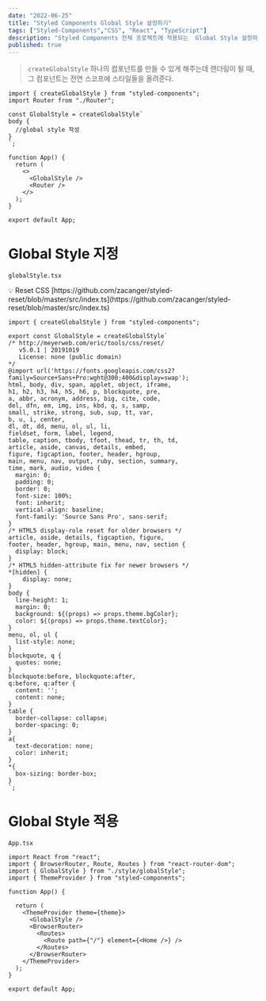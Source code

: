 ```yaml
---
date: "2022-06-25"
title: "Styled Components Global Style 설정하기"
tags: ["Styled-Components","CSS", "React", "TypeScript"]
description: "Styled Components 전체 프로젝트에 적용되는  Global Style 설정하기"
published: true
---
```

> `createGlobalStyle`
하나의 컴포넌트를 만들 수 있게 해주는데 랜더링이 될 때, 그 컴포넌트는 전연 스코프에 스타일들을 올려준다.
>

```tsx
import { createGlobalStyle } from "styled-components";
import Router from "./Router";

const GlobalStyle = createGlobalStyle`
body {
  //global style 작성
}
`;

function App() {
  return (
    <>
      <GlobalStyle />
      <Router />
    </>
  );
}

export default App;
```

# Global Style 지정

`globalStyle.tsx`

<aside>
💡 Reset CSS
[https://github.com/zacanger/styled-reset/blob/master/src/index.ts](https://github.com/zacanger/styled-reset/blob/master/src/index.ts)

</aside>

```tsx
import { createGlobalStyle } from "styled-components";

export const GlobalStyle = createGlobalStyle`
/* http://meyerweb.com/eric/tools/css/reset/
   v5.0.1 | 20191019
   License: none (public domain)
*/
@import url('https://fonts.googleapis.com/css2?family=Source+Sans+Pro:wght@300;400&display=swap');
html, body, div, span, applet, object, iframe,
h1, h2, h3, h4, h5, h6, p, blockquote, pre,
a, abbr, acronym, address, big, cite, code,
del, dfn, em, img, ins, kbd, q, s, samp,
small, strike, strong, sub, sup, tt, var,
b, u, i, center,
dl, dt, dd, menu, ol, ul, li,
fieldset, form, label, legend,
table, caption, tbody, tfoot, thead, tr, th, td,
article, aside, canvas, details, embed,
figure, figcaption, footer, header, hgroup,
main, menu, nav, output, ruby, section, summary,
time, mark, audio, video {
  margin: 0;
  padding: 0;
  border: 0;
  font-size: 100%;
  font: inherit;
  vertical-align: baseline;
  font-family: 'Source Sans Pro', sans-serif;
}
/* HTML5 display-role reset for older browsers */
article, aside, details, figcaption, figure,
footer, header, hgroup, main, menu, nav, section {
  display: block;
}
/* HTML5 hidden-attribute fix for newer browsers */
*[hidden] {
    display: none;
}
body {
  line-height: 1;
  margin: 0;
  background: ${(props) => props.theme.bgColor};
  color: ${(props) => props.theme.textColor};
}
menu, ol, ul {
  list-style: none;
}
blockquote, q {
  quotes: none;
}
blockquote:before, blockquote:after,
q:before, q:after {
  content: '';
  content: none;
}
table {
  border-collapse: collapse;
  border-spacing: 0;
}
a{
  text-decoration: none;
  color: inherit;
}
*{
  box-sizing: border-box;
}
`;
```

# Global Style 적용

`App.tsx`

```tsx
import React from "react";
import { BrowserRouter, Route, Routes } from "react-router-dom";
import { GlobalStyle } from "./style/globalStyle";
import { ThemeProvider } from "styled-components";

function App() {

  return (
    <ThemeProvider theme={theme}>
      <GlobalStyle />
      <BrowserRouter>
        <Routes>
          <Route path={"/"} element={<Home />} />
        </Routes>
      </BrowserRouter>
    </ThemeProvider>
  );
}

export default App;
```